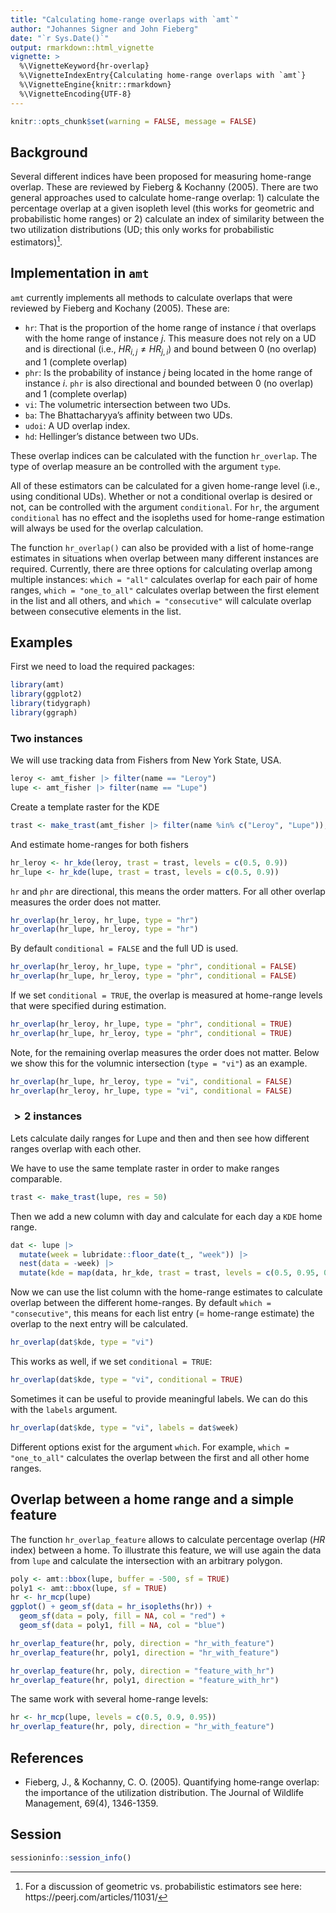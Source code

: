 ```yaml
---
title: "Calculating home-range overlaps with `amt`"
author: "Johannes Signer and John Fieberg"
date: "`r Sys.Date()`"
output: rmarkdown::html_vignette
vignette: >
  %\VignetteKeyword{hr-overlap}
  %\VignetteIndexEntry{Calculating home-range overlaps with `amt`}
  %\VignetteEngine{knitr::rmarkdown}
  %\VignetteEncoding{UTF-8}
---
```


```r
knitr::opts_chunk$set(warning = FALSE, message = FALSE)
```

## Background

Several different indices have been proposed for measuring home-range overlap. These are reviewed
by Fieberg & Kochanny
(2005).
There are two general approaches used to calculate home-range overlap: 1) calculate the percentage overlap at a given isopleth level (this works for geometric and probabilistic home ranges) or 2) calculate an index of
similarity between the two utilization distributions (UD; this only works for
probabilistic estimators)^[For a discussion of geometric vs. probabilistic estimators see here: https://peerj.com/articles/11031/].

## Implementation in `amt`

`amt` currently implements all methods to calculate overlaps that were reviewed by Fieberg and Kochany (2005). These are: 

- `hr`: That is the proportion of the home range of instance $i$ that overlaps with the home range of instance $j$. This measure does not rely on a UD and is directional (i.e., $HR_{i,j} \ne HR_{j,i}$) and bound between 0 (no overlap) and 1 (complete overlap)
- `phr`: Is the probability of instance $j$ being located in the home range of instance $i$. `phr` is also directional and bounded between 0 (no overlap) and 1 (complete overlap)
- `vi`: The volumetric intersection between two UDs.
- `ba`: The Bhattacharyya's affinity between two UDs. 
- `udoi`: A UD overlap index. 
- `hd`: Hellinger's distance between two UDs. 

These overlap indices can be calculated with the function `hr_overlap`. The type of overlap measure an be controlled with the argument `type`. 

All of these estimators can be calculated for a given home-range level (i.e., using conditional UDs). Whether or not a conditional overlap is desired or not, can be controlled with the argument `conditional`. For `hr`, the argument `conditional` has no effect and the isopleths used for home-range estimation will always be used for the overlap calculation. 

The function `hr_overlap()` can also be provided with a list of home-range estimates in situations when overlap between many different instances are required. Currently, there are three options for calculating overlap among multiple instances: `which = "all"` calculates overlap for each pair of home ranges, `which = "one_to_all"` calculates overlap between the first element in the list and all others, and `which = "consecutive"` will calculate overlap between consecutive elements in the list. 


## Examples

First we need to load the required packages: 

```r
library(amt)
library(ggplot2)
library(tidygraph)
library(ggraph)
```

### Two instances

We will use tracking data from Fishers from New York State, USA. 

```r
leroy <- amt_fisher |> filter(name == "Leroy")
lupe <- amt_fisher |> filter(name == "Lupe")
```

Create a template raster for the KDE

```r
trast <- make_trast(amt_fisher |> filter(name %in% c("Leroy", "Lupe")), res = 50)
```

And estimate home-ranges for both fishers

```r
hr_leroy <- hr_kde(leroy, trast = trast, levels = c(0.5, 0.9))
hr_lupe <- hr_kde(lupe, trast = trast, levels = c(0.5, 0.9))
```

`hr` and `phr` are directional, this means the order matters. For all other overlap measures the order does not matter. 

```r
hr_overlap(hr_leroy, hr_lupe, type = "hr") 
hr_overlap(hr_lupe, hr_leroy, type = "hr")
```

By default `conditional = FALSE` and the full UD is used.

```r
hr_overlap(hr_leroy, hr_lupe, type = "phr", conditional = FALSE) 
hr_overlap(hr_lupe, hr_leroy, type = "phr", conditional = FALSE)
```

If we set `conditional = TRUE`, the overlap is measured at home-range levels that were specified during estimation. 

```r
hr_overlap(hr_leroy, hr_lupe, type = "phr", conditional = TRUE) 
hr_overlap(hr_lupe, hr_leroy, type = "phr", conditional = TRUE)
```

Note, for the remaining overlap measures the order does not matter. Below
we show this for the volumnic intersection (`type = "vi"`) as an example. 

```r
hr_overlap(hr_lupe, hr_leroy, type = "vi", conditional = FALSE)
hr_overlap(hr_leroy, hr_lupe, type = "vi", conditional = FALSE)
```

### $> 2$ instances

Lets calculate daily ranges for Lupe and then and then see how different
ranges overlap with each other.

We have to use the same template raster in order to make ranges comparable. 

```r
trast <- make_trast(lupe, res = 50)
```

Then we add a new column with day and calculate for each day a `KDE` home range. 

```r
dat <- lupe |> 
  mutate(week = lubridate::floor_date(t_, "week")) |> 
  nest(data = -week) |> 
  mutate(kde = map(data, hr_kde, trast = trast, levels = c(0.5, 0.95, 0.99)))
```
  
Now we can use the list column with the home-range estimates to calculate
overlap between the different home-ranges. By default `which = "consecutive"`, this means for each list entry (= home-range estimate) the overlap to the next entry will be calculated.

```r
hr_overlap(dat$kde, type = "vi")
```

This works as well, if we set `conditional = TRUE`:

```r
hr_overlap(dat$kde, type = "vi", conditional = TRUE)
```

Sometimes it can be useful to provide meaningful labels. We can do this with
the `labels` argument.

```r
hr_overlap(dat$kde, type = "vi", labels = dat$week)
```

Different options exist for the argument `which`. For example, `which = "one_to_all"` calculates the overlap between the first and all other home ranges. 

<!--
Finally, we can calculate the overlap between all elements inside a list (use
`which = "all"` for this). We will use the `puechcir` from the `adehabitatLT` package to illustrate this. 


```r
data("puechabon", package = "adehabitatLT")
dat <- puechabonsp$relocs |> as.data.frame() |> 
  make_track(X, Y, id = Name)
trast <- make_trast(dat, res = 50)
dat1 <- dat |> nest(data = -id) |> 
  mutate(kde = map(data, ~ hr_kde(., trast = trast, level = c(0.5, 0.9, 0.99))))
```

Now we can calculate the overlaps between animals: 

```r
ov2 <- hr_overlap(dat1$kde, type = "hr", labels = dat1$id, which = "all", 
                  conditional = TRUE) |> 
  filter(overlap > 0)
graph <- as_tbl_graph(ov2) |> 
  mutate(Popularity = centrality_degree(mode = 'in')) 

ggraph(graph, layout = 'stress') + 
  #geom_edge_fan(aes(col = overlap), show.legend = TRUE, arrow = arrow()) + 
  geom_edge_arc(aes(col = overlap), arrow = arrow(length = unit(4, 'mm'), type = "closed"), 
                start_cap = circle(3, 'mm'),
                end_cap = circle(3, 'mm')) + 
  geom_node_point(size = 4) + 
  geom_node_label(aes(label = name), repel = TRUE, alpha = 0.7) +
  facet_edges(~ levels, ncol = 2) + 
  theme_light() +
  scale_edge_color_gradient(low = "blue", high = "red")
```
-->
  
## Overlap between a home range and a simple feature

The function `hr_overlap_feature` allows to calculate percentage overlap ($HR$ index) between a home. To illustrate this feature, we will use again the data from `lupe` and calculate the intersection with an arbitrary polygon. 

```r
poly <- amt::bbox(lupe, buffer = -500, sf = TRUE)
poly1 <- amt::bbox(lupe, sf = TRUE)
hr <- hr_mcp(lupe)
ggplot() + geom_sf(data = hr_isopleths(hr)) + 
  geom_sf(data = poly, fill = NA, col = "red") +
  geom_sf(data = poly1, fill = NA, col = "blue")
```
```r
hr_overlap_feature(hr, poly, direction = "hr_with_feature")
hr_overlap_feature(hr, poly1, direction = "hr_with_feature")

hr_overlap_feature(hr, poly, direction = "feature_with_hr")
hr_overlap_feature(hr, poly1, direction = "feature_with_hr")
```

The same work with several home-range levels:

```r
hr <- hr_mcp(lupe, levels = c(0.5, 0.9, 0.95))
hr_overlap_feature(hr, poly, direction = "hr_with_feature")
```


## References
- Fieberg, J., & Kochanny, C. O. (2005). Quantifying home‐range overlap: the importance of the utilization distribution. The Journal of Wildlife Management, 69(4), 1346-1359.


## Session
```r
sessioninfo::session_info()
```


